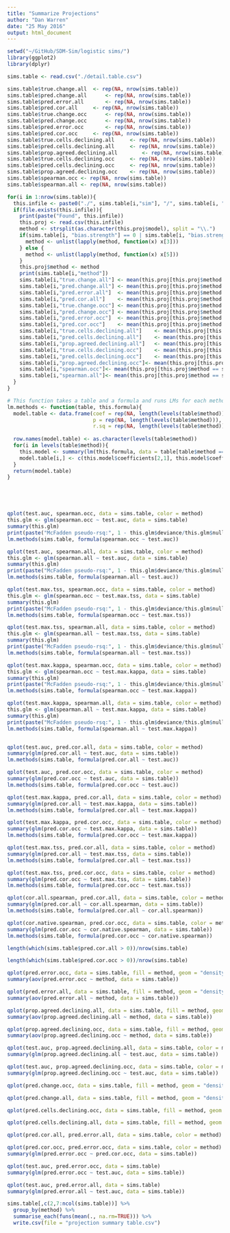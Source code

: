 ```yaml
---
title: "Summarize Projections"
author: "Dan Warren"
date: "25 May 2016"
output: html_document
---
```




```r
setwd("~/GitHub/SDM-Sim/logistic sims/")
library(ggplot2)
library(dplyr)

sims.table <- read.csv("./detail.table.csv")

sims.table$true.change.all	<- rep(NA, nrow(sims.table))
sims.table$pred.change.all		<- rep(NA, nrow(sims.table))
sims.table$pred.error.all		<- rep(NA, nrow(sims.table))
sims.table$pred.cor.all		<- rep(NA, nrow(sims.table))
sims.table$true.change.occ		<- rep(NA, nrow(sims.table))
sims.table$pred.change.occ		<- rep(NA, nrow(sims.table))
sims.table$pred.error.occ		<- rep(NA, nrow(sims.table))
sims.table$pred.cor.occ		<- rep(NA, nrow(sims.table))
sims.table$true.cells.declining.all		<- rep(NA, nrow(sims.table))
sims.table$pred.cells.declining.all		<- rep(NA, nrow(sims.table))
sims.table$prop.agreed.declining.all		<- rep(NA, nrow(sims.table))
sims.table$true.cells.declining.occ		<- rep(NA, nrow(sims.table))
sims.table$pred.cells.declining.occ		<- rep(NA, nrow(sims.table))
sims.table$prop.agreed.declining.occ	<- rep(NA, nrow(sims.table))
sims.table$spearman.occ	<- rep(NA, nrow(sims.table))
sims.table$spearman.all	<- rep(NA, nrow(sims.table))

for(i in 1:nrow(sims.table)){
  this.infile <- paste0("./", sims.table[i,"sim"], "/", sims.table[i, "sim"], ".projection.summary.csv")
  if(file.exists(this.infile)){
    print(paste("Found", this.infile))
    this.proj <- read.csv(this.infile)
    method <- strsplit(as.character(this.proj$model), split = "\\.")
    if(sims.table[i, "bias.strength"] == 0 | sims.table[i, "bias.strength"] == 1){
      method <- unlist(lapply(method, function(x) x[3]))
    } else {
      method <- unlist(lapply(method, function(x) x[5]))
    }
    this.proj$method <- method
    print(sims.table[i,"method"])
    sims.table[i,"true.change.all"] <- mean(this.proj[this.proj$method == sims.table[i,"method"],"true.change.all"], na.rm=TRUE)
    sims.table[i,"pred.change.all"]	<- mean(this.proj[this.proj$method == sims.table[i,"method"],"pred.change.all"], na.rm=TRUE)
    sims.table[i,"pred.error.all"]	<- mean(this.proj[this.proj$method == sims.table[i,"method"],"pred.error.all"], na.rm=TRUE)
    sims.table[i,"pred.cor.all"]	<- mean(this.proj[this.proj$method == sims.table[i,"method"],"pred.cor.all"], na.rm=TRUE)
    sims.table[i,"true.change.occ"]	<- mean(this.proj[this.proj$method == sims.table[i,"method"],"true.change.occ"], na.rm=TRUE)
    sims.table[i,"pred.change.occ"]	<- mean(this.proj[this.proj$method == sims.table[i,"method"],"pred.change.occ"], na.rm=TRUE)
    sims.table[i,"pred.error.occ"]	<- mean(this.proj[this.proj$method == sims.table[i,"method"],"pred.error.occ"], na.rm=TRUE)
    sims.table[i,"pred.cor.occ"]	<- mean(this.proj[this.proj$method == sims.table[i,"method"],"pred.cor.occ"], na.rm=TRUE)
    sims.table[i,"true.cells.declining.all"]	<- mean(this.proj[this.proj$method == sims.table[i,"method"],"true.cells.declining.all"], na.rm=TRUE)
    sims.table[i,"pred.cells.declining.all"]	<- mean(this.proj[this.proj$method == sims.table[i,"method"],"pred.cells.declining.all"], na.rm=TRUE)
    sims.table[i,"prop.agreed.declining.all"]	<- mean(this.proj[this.proj$method == sims.table[i,"method"],"prop.agreed.declining.all"], na.rm=TRUE)
    sims.table[i,"true.cells.declining.occ"]	<- mean(this.proj[this.proj$method == sims.table[i,"method"],"true.cells.declining.occ"], na.rm=TRUE)
    sims.table[i,"pred.cells.declining.occ"]	<- mean(this.proj[this.proj$method == sims.table[i,"method"],"pred.cells.declining.occ"], na.rm=TRUE)
    sims.table[i,"prop.agreed.declining.occ"]<- mean(this.proj[this.proj$method == sims.table[i,"method"],"prop.agreed.declining.occ"], na.rm=TRUE)
    sims.table[i,"spearman.occ"]<- mean(this.proj[this.proj$method == sims.table[i,"method"],"spearman.occ"], na.rm=TRUE)
    sims.table[i,"spearman.all"]<- mean(this.proj[this.proj$method == sims.table[i,"method"],"spearman.all"], na.rm=TRUE)
  }
}

# This function takes a table and a formula and runs LMs for each method using that formula
lm.methods <- function(table, this.formula){
  model.table <- data.frame(coef = rep(NA, length(levels(table$method))),
                            p = rep(NA, length(levels(table$method))),
                            r.sq = rep(NA, length(levels(table$method))))
  
  row.names(model.table) <- as.character(levels(table$method))
  for(i in levels(table$method)){
    this.model <- summary(lm(this.formula, data = table[table$method == i,]))
    model.table[i,] <- c(this.model$coefficients[2,1], this.model$coefficients[2,4], this.model$r.squared)
  }
  return(model.table)
}





qplot(test.auc, spearman.occ, data = sims.table, color = method)
this.glm <- glm(spearman.occ ~ test.auc, data = sims.table)
summary(this.glm)
print(paste("McFadden pseudo-rsq:", 1 - this.glm$deviance/this.glm$null.deviance))
lm.methods(sims.table, formula(spearman.occ ~ test.auc))

qplot(test.auc, spearman.all, data = sims.table, color = method)
this.glm <- glm(spearman.all ~ test.auc, data = sims.table)
summary(this.glm)
print(paste("McFadden pseudo-rsq:", 1 - this.glm$deviance/this.glm$null.deviance))
lm.methods(sims.table, formula(spearman.all ~ test.auc))

qplot(test.max.tss, spearman.occ, data = sims.table, color = method)
this.glm <- glm(spearman.occ ~ test.max.tss, data = sims.table)
summary(this.glm)
print(paste("McFadden pseudo-rsq:", 1 - this.glm$deviance/this.glm$null.deviance))
lm.methods(sims.table, formula(spearman.occ ~ test.max.tss))

qplot(test.max.tss, spearman.all, data = sims.table, color = method)
this.glm <- glm(spearman.all ~ test.max.tss, data = sims.table)
summary(this.glm)
print(paste("McFadden pseudo-rsq:", 1 - this.glm$deviance/this.glm$null.deviance))
lm.methods(sims.table, formula(spearman.all ~ test.max.tss))

qplot(test.max.kappa, spearman.occ, data = sims.table, color = method)
this.glm <- glm(spearman.occ ~ test.max.kappa, data = sims.table)
summary(this.glm)
print(paste("McFadden pseudo-rsq:", 1 - this.glm$deviance/this.glm$null.deviance))
lm.methods(sims.table, formula(spearman.occ ~ test.max.kappa))

qplot(test.max.kappa, spearman.all, data = sims.table, color = method)
this.glm <- glm(spearman.all ~ test.max.kappa, data = sims.table)
summary(this.glm)
print(paste("McFadden pseudo-rsq:", 1 - this.glm$deviance/this.glm$null.deviance))
lm.methods(sims.table, formula(spearman.all ~ test.max.kappa))


qplot(test.auc, pred.cor.all, data = sims.table, color = method)
summary(glm(pred.cor.all ~ test.auc, data = sims.table))
lm.methods(sims.table, formula(pred.cor.all ~ test.auc))

qplot(test.auc, pred.cor.occ, data = sims.table, color = method)
summary(glm(pred.cor.occ ~ test.auc, data = sims.table))
lm.methods(sims.table, formula(pred.cor.occ ~ test.auc))

qplot(test.max.kappa, pred.cor.all, data = sims.table, color = method)
summary(glm(pred.cor.all ~ test.max.kappa, data = sims.table))
lm.methods(sims.table, formula(pred.cor.all ~ test.max.kappa))

qplot(test.max.kappa, pred.cor.occ, data = sims.table, color = method)
summary(glm(pred.cor.occ ~ test.max.kappa, data = sims.table))
lm.methods(sims.table, formula(pred.cor.occ ~ test.max.kappa))

qplot(test.max.tss, pred.cor.all, data = sims.table, color = method)
summary(glm(pred.cor.all ~ test.max.tss, data = sims.table))
lm.methods(sims.table, formula(pred.cor.all ~ test.max.tss))

qplot(test.max.tss, pred.cor.occ, data = sims.table, color = method)
summary(glm(pred.cor.occ ~ test.max.tss, data = sims.table))
lm.methods(sims.table, formula(pred.cor.occ ~ test.max.tss))

qplot(cor.all.spearman, pred.cor.all, data = sims.table, color = method)
summary(glm(pred.cor.all ~ cor.all.spearman, data = sims.table))
lm.methods(sims.table, formula(pred.cor.all ~ cor.all.spearman))

qplot(cor.native.spearman, pred.cor.occ, data = sims.table, color = method)
summary(glm(pred.cor.occ ~ cor.native.spearman, data = sims.table))
lm.methods(sims.table, formula(pred.cor.occ ~ cor.native.spearman))

length(which(sims.table$pred.cor.all > 0))/nrow(sims.table)

length(which(sims.table$pred.cor.occ > 0))/nrow(sims.table)

qplot(pred.error.occ, data = sims.table, fill = method, geom = "density", alpha = 0.5) + geom_vline(xintercept = 0)
summary(aov(pred.error.occ ~ method, data = sims.table))

qplot(pred.error.all, data = sims.table, fill = method, geom = "density", alpha = 0.5) + geom_vline(xintercept = 0)
summary(aov(pred.error.all ~ method, data = sims.table))

qplot(prop.agreed.declining.all, data = sims.table, fill = method, geom = "density", alpha = 0.5) + geom_vline(xintercept = 0)
summary(aov(prop.agreed.declining.all ~ method, data = sims.table))

qplot(prop.agreed.declining.occ, data = sims.table, fill = method, geom = "density", alpha = 0.5) + geom_vline(xintercept = 0)
summary(aov(prop.agreed.declining.occ ~ method, data = sims.table))

qplot(test.auc, prop.agreed.declining.all, data = sims.table, color = method) 
summary(glm(prop.agreed.declining.all ~ test.auc, data = sims.table))

qplot(test.auc, prop.agreed.declining.occ, data = sims.table, color = method) 
summary(glm(prop.agreed.declining.occ ~ test.auc, data = sims.table))

qplot(pred.change.occ, data = sims.table, fill = method, geom = "density", alpha = 0.5) + geom_vline(xintercept = 0)

qplot(pred.change.all, data = sims.table, fill = method, geom = "density", alpha = 0.5) + geom_vline(xintercept = 0)

qplot(pred.cells.declining.occ, data = sims.table, fill = method, geom = "density", alpha = 0.5) + geom_vline(xintercept = 0)

qplot(pred.cells.declining.all, data = sims.table, fill = method, geom = "density", alpha = 0.5) + geom_vline(xintercept = 0)

qplot(pred.cor.all, pred.error.all, data = sims.table, color = method)

qplot(pred.cor.occ, pred.error.occ, data = sims.table, color = method)
summary(glm(pred.error.occ ~ pred.cor.occ, data = sims.table))

qplot(test.auc, pred.error.occ, data = sims.table)
summary(glm(pred.error.occ ~ test.auc, data = sims.table))

qplot(test.auc, pred.error.all, data = sims.table)
summary(glm(pred.error.all ~ test.auc, data = sims.table))

sims.table[,c(2,7:ncol(sims.table))] %>% 
  group_by(method) %>% 
  summarise_each(funs(mean(., na.rm=TRUE))) %>%
  write.csv(file = "projection summary table.csv")

```
